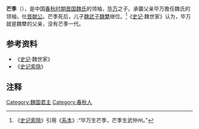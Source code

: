 {{Infobox 先秦人物
|名称=芒季
|图像=
|图说=
|别称=
|姓=
|氏=
|名=
|字=
|别名=
|别字=
|谥号=
|时代=春秋
|国家=晋国
|身份=魏氏宗主
|出生日期=
|逝世日期=
|在位年代=
|父=毕万
|母=
|正妻=
|妾=
|夫=
|子女=[[魏犨|魏犨]]
|太子=
|都城=
|居所=
|墓葬=
}}
'''芒季'''（{{bd|？||？||}}），是中国[[春秋时期|春秋时期]][[晋国|晋国]][[魏国|魏氏]]的领袖，[[毕万|毕万]]之子。承襲父亲毕万擔任魏氏的领袖，仕[[晋献公|晋献公]]。芒季死后，儿子[[魏武子|魏武子]][[魏犨|魏犨]]继位。<ref>《[[史记索隐|史记索隐]]》引用《[[系本|系本]]》:“毕万生芒季，芒季生武仲州。”</ref>《[[史记|史记]]·魏世家》认为，毕万就是魏犨的父亲，没有芒季一代。
{{中国皇帝|父[[毕万|毕万]]|子[[魏犨|魏犨]]|[[魏國君主|魏氏领袖]]|}}

==参考资料==
*《[[史记|史记]]·魏世家》
*《[[史记索隐|史记索隐]]》

==注释==
{{Reflist|2}}
{{魏国君主}}
[[Category:魏国君主|Category:魏国君主]]
[[Category:春秋人|Category:春秋人]]
